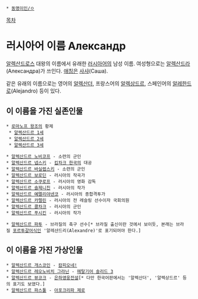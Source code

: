  * [[동명이인/ㅇ]]

[[목차]]
= 러시아어 이름 Александр =
[[알렉산드로스]] 대왕의 이름에서 유래한 [[러시아어]]의 남성 이름. 여성형으로는 [[알렉산드라]](Александра)가 쓰인다. [[애칭]]은 [[사샤]](Саша).

같은 유래의 이름으로는 영어의 [[알렉산더]], 프랑스어의 [[알렉상드르]], 스페인어의 [[알레한드로]](Alejandro) 등이 있다.

== 이 이름을 가진 실존인물 ==
 * [[로마노프 왕조]]의 황제
  * [[알렉산드르 1세]]
  * [[알렉산드르 2세]]
  * [[알렉산드르 3세]]

 * [[알렉산드르 노비코프]] - 소련의 군인
 * [[알렉산드르 네프스키|알렉산드르 넵스키]] - [[킵차크 한국]]의 대공
 * [[알렉산드르 바실렙스키]] - 소련의 군인
 * [[알렉산드르 보로딘]] - 러시아의 작곡가
 * [[알렉산드르 소쿠로프]] - 러시아의 영화 감독
 * [[알렉산드르 솔제니친]] - 러시아의 작가
 * [[알렉산더 예멜리아넨코|알렉산드르 예멜리야넨코]] - 러시아의 종합격투가
 * [[알렉산드르 카렐린]] - 러시아의 전 레슬링 선수이자 국회의원
 * [[알렉산드르 콜차크]] - 러시아의 군인
 * [[알렉산드르 푸시킨]] - 러시아의 작가

 * [[알렉산드르 파투]] - 브라질의 축구 선수[* 브라질 출신이란 것에서 보이듯, 본래는 브라질 [[포르투갈어]]식인 '알레샨드리(Alexandre)'로 표기되어야 한다.]

== 이 이름을 가진 가상인물 ==
 * [[알렉산드르 개스코인]] - [[캄피오네!]]
 * [[알렉산드르 레오노비치 그라닌]] - [[메탈기어 솔리드 3]]
 * [[알렉산드르 뷰코크]] - [[은하영웅전설]][* 다만 한국어판에서는 '알렉산더', '알렉상드르' 등의 표기도 보였다.]
 * [[알렉산드르 파스툴]] - [[아포크리파 제로]]
